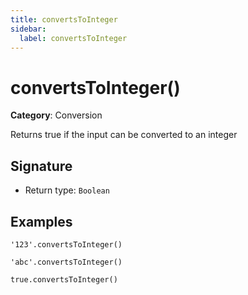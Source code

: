 ```yaml
---
title: convertsToInteger
sidebar:
  label: convertsToInteger
---
```


# convertsToInteger()

**Category**: Conversion

Returns true if the input can be converted to an integer

## Signature

- Return type: `Boolean`

## Examples

```fhirpath
'123'.convertsToInteger()
```

```fhirpath
'abc'.convertsToInteger()
```

```fhirpath
true.convertsToInteger()
```

